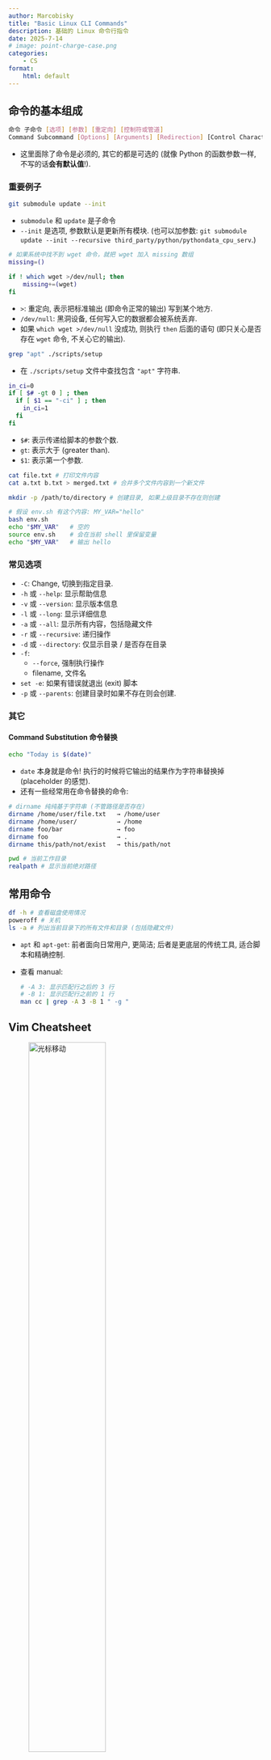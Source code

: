 ```yaml
---
author: Marcobisky
title: "Basic Linux CLI Commands"
description: 基础的 Linux 命令行指令
date: 2025-7-14
# image: point-charge-case.png
categories:
    - CS
format: 
    html: default
---
```



## 命令的基本组成

```bash
命令 子命令 [选项] [参数] [重定向] [控制符或管道]
Command Subcommand [Options] [Arguments] [Redirection] [Control Characters or Pipes]
```

- 这里面除了命令是必须的, 其它的都是可选的 (就像 Python 的函数参数一样, 不写的话**会有默认值**!).

### 重要例子


```bash
git submodule update --init
```

- `submodule` 和 `update` 是子命令
- `--init` 是选项, 参数默认是更新所有模块. (也可以加参数: `git submodule update --init --recursive third_party/python/pythondata_cpu_serv`.)

```sh
# 如果系统中找不到 wget 命令，就把 wget 加入 missing 数组
missing=()

if ! which wget >/dev/null; then
    missing+=(wget)
fi
```

- `>`: 重定向, 表示把标准输出 (即命令正常的输出) 写到某个地方.
- `/dev/null`: 黑洞设备, 任何写入它的数据都会被系统丢弃.
- 如果 `which wget >/dev/null` 没成功, 则执行 `then` 后面的语句 (即只关心是否存在 `wget` 命令, 不关心它的输出).

```bash
grep "apt" ./scripts/setup
```

- 在 `./scripts/setup` 文件中查找包含 `"apt"` 字符串.

```bash
in_ci=0
if [ $# -gt 0 ] ; then
  if [ $1 == "-ci" ] ; then
    in_ci=1
  fi
fi
```

- `$#`: 表示传递给脚本的参数个数.
- `gt`: 表示大于 (greater than).
- `$1`: 表示第一个参数.

```bash
cat file.txt # 打印文件内容
cat a.txt b.txt > merged.txt # 合并多个文件内容到一个新文件
```

```bash
mkdir -p /path/to/directory # 创建目录, 如果上级目录不存在则创建
```

```bash
# 假设 env.sh 有这个内容: MY_VAR="hello"
bash env.sh
echo "$MY_VAR"   # 空的
source env.sh    # 会在当前 shell 里保留变量
echo "$MY_VAR"   # 输出 hello
```


### 常见选项

- `-C`: Change, 切换到指定目录.
- `-h` 或 `--help`: 显示帮助信息
- `-v` 或 `--version`: 显示版本信息
- `-l` 或 `--long`: 显示详细信息
- `-a` 或 `--all`: 显示所有内容，包括隐藏文件
- `-r` 或 `--recursive`: 递归操作
- `-d` 或 `--directory`: 仅显示目录 / 是否存在目录
- `-f`: 
    - `--force`, 强制执行操作
    - filename, 文件名
- `set -e`: 如果有错误就退出 (exit) 脚本
- `-p` 或 `--parents`: 创建目录时如果不存在则会创建.

### 其它

#### Command Substitution 命令替换

```bash
echo "Today is $(date)"
```

- `date` 本身就是命令! 执行的时候将它输出的结果作为字符串替换掉 (placeholder 的感觉).
- 还有一些经常用在命令替换的命令:

```bash
# dirname 纯纯基于字符串 (不管路径是否存在)
dirname /home/user/file.txt   → /home/user
dirname /home/user/           → /home
dirname foo/bar               → foo
dirname foo                   → .
dirname this/path/not/exist   → this/path/not
```

```bash
pwd # 当前工作目录
realpath # 显示当前绝对路径
```

## 常用命令

```bash
df -h # 查看磁盘使用情况
poweroff # 关机
ls -a # 列出当前目录下的所有文件和目录 (包括隐藏文件)
```

- `apt` 和 `apt-get`: 前者面向日常用户, 更简洁; 后者是更底层的传统工具, 适合脚本和精确控制.

- 查看 manual:

    ```bash
    # -A 3: 显示匹配行之后的 3 行
    # -B 1: 显示匹配行之前的 1 行
    man cc | grep -A 3 -B 1 " -g "
    ```



## Vim Cheatsheet

![光标移动](cursor-move.png){width=60%}